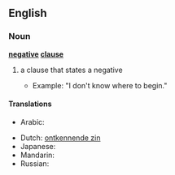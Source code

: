 ==English==

===Noun===
'''[[negative]] [[clause]]'''

# {{grammar}} a clause that states a negative
#* Example: "I don't know where to begin."

====Translations====
{{trans-top|negative clause}}
* Arabic: {{t|ar|جملة سلبية|f|tr=júmla salbíyya|sc=Arab}}
{{trans-mid}}
* Dutch: [[ontkennende zin]] {{m}}
* Japanese: {{t|ja|否定文|tr=ひていぶん, hiteibun|sc=Jpan}}
* Mandarin: {{t|zh|否定句|tr=fǒudìngjù|sc=Hani}}
* Russian: {{t|ru|отрицательное предложение|n|tr=otricátel'noje predložénije|sc=Cyrl}}
{{trans-bottom}}